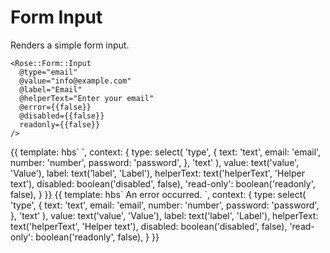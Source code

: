 
<Meta title="Rose|Form/Input" component="Form/Input" />

# Form Input

Renders a simple form input.

```htmlbars
<Rose::Form::Input
  @type="email"
  @value="info@example.com"
  @label="Email"
  @helperText="Enter your email"
  @error={{false}}
  @disabled={{false}}
  readonly={{false}}
/>
```

<Preview>
  <Story name="Basic Field">{{
    template: hbs`
      <Rose::Form::Input
        @type={{type}}
        @value={{value}}
        @label={{label}}
        @helperText={{helperText}}
        @error={{false}}
        @disabled={{disabled}}
        readonly={{read-only}}
        />
    `,
    context: {
      type: select(
        'type',
        {
          text: 'text',
          email: 'email',
          number: 'number',
          password: 'password',
        },
        'text'
      ),
      value: text('value', 'Value'),
      label: text('label', 'Label'),
      helperText: text('helperText', 'Helper text'),
      disabled: boolean('disabled', false),
      'read-only': boolean('readonly', false),
    }
  }}</Story>
</Preview>

<Preview>
  <Story name="Field with Errors">{{
    template: hbs`
      <Rose::Form::Input
        @type={{type}}
        @value={{value}}
        @label={{label}}
        @helperText={{helperText}}
        @error={{true}}
        @disabled={{disabled}}
        readonly={{read-only}}
        as |field|
      >
        <field.errors as |errors|>
          <errors.message>An error occurred.</errors.message>
        </field.errors>
      </Rose::Form::Input>
    `,
    context: {
      type: select(
        'type',
        {
          text: 'text',
          email: 'email',
          number: 'number',
          password: 'password',
        },
        'text'
      ),
      value: text('value', 'Value'),
      label: text('label', 'Label'),
      helperText: text('helperText', 'Helper text'),
      disabled: boolean('disabled', false),
      'read-only': boolean('readonly', false),
    }
  }}</Story>
</Preview>
